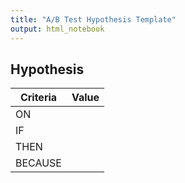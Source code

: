```yaml
---
title: "A/B Test Hypothesis Template"
output: html_notebook
---
```


## Hypothesis

| Criteria | Value |
|----------|-------|
| ON       |       |
| IF       |       |
| THEN     |       |
| BECAUSE  |       |
